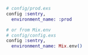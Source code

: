 ```elixir
# config/prod.exs
config :sentry,
  environment_name: :prod

# or from Mix.env
# config/config.exs
config :sentry,
  environment_name: Mix.env()
```
